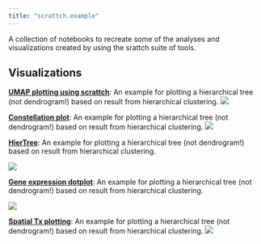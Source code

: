 ```yaml
---
title: "scrattch.example"
---
```


A collection of notebooks to recreate some of the analyses and visualizations created by using the srattch suite of tools.

## Visualizations 

[**UMAP plotting using scrattch**](scrattch.umap.html): An example for plotting a hierarchical tree (not dendrogram!) based on result from hierarchical clustering.
![](images/umapje.png)

[**Constellation plot**](scrattch.umap.html): An example for plotting a hierarchical tree (not dendrogram!) based on result from hierarchical clustering.
![](images/UConn.png)


[**HierTree**](HierTree.html): An example for plotting a hierarchical tree (not dendrogram!) based on result from hierarchical clustering.

![](images/HierTree.png)


[**Gene expression dotplot**](GE_dotplot.html): An example for plotting a hierarchical tree (not dendrogram!) based on result from hierarchical clustering.

![](images/dotplot.png)

[**Spatial Tx plotting**](merfish.plot.html): An example for plotting a hierarchical tree (not dendrogram!) based on result from hierarchical clustering.
![](images/umapje.png)
